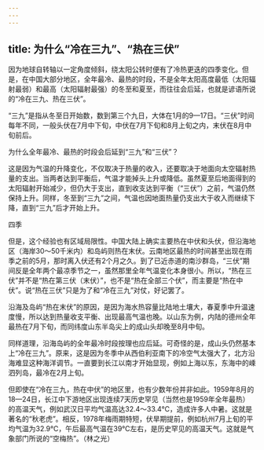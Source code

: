```yaml
---
---
---
```

title: 为什么“冷在三九”、“热在三伏”
---




因为地球自转轴以一定角度倾斜，绕太阳公转时便有了冷热更迭的四季变化。但是，在中国大部分地区，全年最冷、最热的时段，不是全年太阳高度最低（太阳辐射最弱）和最高（太阳辐射最强）的冬至和夏至，而往往会后延，也就是谚语所说的“冷在三九、热在三伏”。

“三九”是指从冬至日开始数，数到第三个九日，大体在1月的9—17日。“三伏”时间每年不同，一般头伏在7月中下旬，中伏在7月下旬和8月上旬之内，末伏在8月中旬前后。

为什么全年最冷、最热的时段会后延到“三九”和“三伏”？

这是因为气温的升降变化，不仅取决于热量的收入，还要取决于地面向太空辐射热量的支出。当两者达到平衡后，气温才能掉头上升或降低。虽然夏至后地面得到的太阳辐射开始减少，但仍大于支出，直到收支达到平衡（“三伏”）之前，气温仍然保持上升。同样，冬至到“三九”之间，气温也因地面热量仍支出大于收入而继续下降，直到“三九”后才开始上升。

四季



但是，这个经验也有区域局限性。中国大陆上确实主要热在中伏和头伏，但沿海地区（海岸30～50千米内）和岛屿则热在末伏。云南地区最热的时间甚至出现在雨季之前的5月，那时离入伏还有2个月之久。到了已近赤道的南沙群岛，“三伏”期间反是全年两个最凉季节之一，虽然那里全年气温变化本身很小。所以，“热在三伏”并不是“热在第三伏（末伏）”，也不是“热在全部三个伏”，而主要是“热在中伏”。说“热在三伏”只是为了和“冷在三九”对仗，好记罢了。

沿海及岛屿“热在末伏”的原因，是因为海水热容量比陆地土壤大，春夏季中升温速度慢，所以达到热量收支平衡、出现最高气温也晚。以山东为例，内陆的德州全年最热在7月下旬，而同纬度山东半岛尖上的成山头却晚至8月中旬。



同样道理，沿海岛屿的全年最冷时段按理也应后延。可奇怪的是，成山头仍然基本上“冷在三九”。原来，这是因为冬季中从西伯利亚南下的冷空气太强大了，北方沿海难显这种海洋调节。一直要到长江以南才开始显现，例如上海以东，东海中的嵊泗列岛，最冷在2月上旬。

但即使在“冷在三九，热在中伏”的地区里，也有少数年份并非如此。1959年8月的18—24日，长江中下游地区出现连续7天历史罕见（当然也是1959年全年最热）的高温天气，例如武汉日平均气温高达32.4～33.4℃，造成许多人中暑。这就是著名的“秋老虎”。相反，1978年梅雨期特短，伏旱期提前，例如杭州7月上旬的平均气温为32.9℃，午后最高气温在39℃左右，是历史罕见的高温天气。这就是气象部门所说的“空梅热”。（林之光）